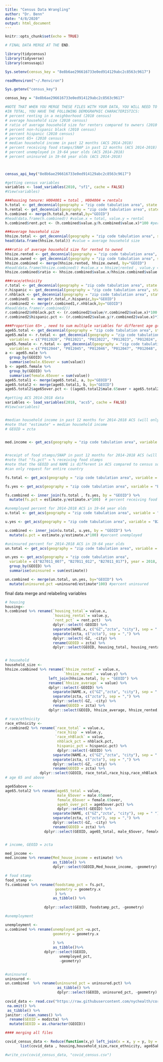 ```yaml
---
title: "Census Data Wrangling"
author: "Dr. Benn"
date: "4/8/2020"
output: html_document
---
```


```r
knitr::opts_chunk$set(echo = TRUE)

# FINAL DATA MERGE AT THE END. 

library(tidycensus)
library(tidyverse)
library(censusapi)

Sys.setenv(census_key = "8e8b6ae296616733e0ed914129abc2c8563c9617")

readRenviron("~/.Renviron")

Sys.getenv("census_key")

census_key = "8e8b6ae296616733e0ed914129abc2c8563c9617"

```


```r


#NOTE THAT WHEN YOU MERGE THESE FILES WITH YOUR DATA, YOU WILL NEED TO SUBSET TO JUST NYC. THESE HAVE ZCTAs FOR THE ENTIRETY OF NY STATE.
#IN TOTAL, YOU HAVE THE FOLLOWING DEMOGRAPHIC CHARACTERISTICS: 
# percent renting in a neighborhood (2010 census)
# average household size (2010 census) 
# ratio of average household size for renters compared to owners (2010 census)
# percent non-hispanic black (2010 census)
# percent hispanic (2010 census)
# percent 65+ (2010 census)
# median household income in past 12 months (ACS 2014-2018)
# percent receiving food stamps/SNAP in past 12 months (ACS 2014-2018)
# percent unemployed in 19-64 year olds (ACS 2014-2018)
# percent uninsured in 19-64 year olds (ACS 2014-2018)



census_api_key("8e8b6ae296616733e0ed914129abc2c8563c9617")

#getting census variables
variables <- load_variables(2010, "sf1", cache = FALSE)
#View(variables)

```


```r

###housing tenure: H004001 = total , H004004 = rentals
h.total <- get_decennial(geography = "zip code tabulation area", state = "NY", variables = "H004001", year = 2010) 
h.rental <- get_decennial(geography = "zip code tabulation area", state = "NY", variables = "H004004", year = 2010)
h.combined <- merge(h.total,h.rental,by="GEOID")
#head(data.frame(h.combined)) #value.x = total, value.y = rental
h.combined$rent.pct <- (h.combined$value.y/h.combined$value.x)*100 #percent rented

```

```r

###average household size
hhsize.total <- get_decennial(geography = "zip code tabulation area", state = "NY", variables = "H012001", year = 2010) 
head(data.frame(hhsize.total)) #value = average household size

###ratio of average household size for rented to owned
hhsize.rented <- get_decennial(geography = "zip code tabulation area", state = "NY", variables = "H012003", year = 2010) 
hhsize.owned <- get_decennial(geography = "zip code tabulation area", state = "NY", variables = "H012002", year = 2010)
hhsize.combined <- merge(hhsize.rented, hhsize.owned, by="GEOID")
#head(data.frame(hhsize.combined)) #value.x = hhsize|rented , value.y = hhsize|owned
hhsize.combined$ratio <- hhsize.combined$value.x/hhsize.combined$value.y

```

```r

###race/ethnicity
r.total <- get_decennial(geography = "zip code tabulation area", state = "NY", variables = "H007001", year = 2010)
r.hispanic <- get_decennial(geography = "zip code tabulation area", state = "NY", variables = "H007010", year = 2010)
r.nhblack <- get_decennial(geography = "zip code tabulation area", state = "NY", variables = "H007004", year = 2010)
r.combined1 <- merge(r.total,r.hispanic,by="GEOID")
r.combined2 <- merge(r.combined1,r.nhblack,by="GEOID")
#head(data.frame(r.combined2))
r.combined2$nhblack.pct <- (r.combined2$value/r.combined2$value.x)*100 #percent non-hispanic black 
r.combined2$hispanic.pct <- (r.combined2$value.y/r.combined2$value.x)*100 #percent hispanic

```


```r


###Proportion 65+ , need to sum multiple variables for different age groups across men and women
age65.total <- get_decennial(geography = "zip code tabulation area", state = "NY", variables = "P012001", year = 2010)
age65.male <- r.total <- get_decennial(geography = "zip code tabulation area", state = "NY", 
  variables = c("P012020", "P012021", "P012022", "P012023", "P012024", "P012025"), year = 2010)
age65.female <- r.total <- get_decennial(geography = "zip code tabulation area", state = "NY", 
  variables = c("P012044", "P012045", "P012046", "P012047", "P012048", "P012049"), year = 2010)
a <- age65.male %>% 
  group_by(GEOID) %>% 
  summarise(male.65over = sum(value))
b <- age65.female %>% 
  group_by(GEOID) %>% 
  summarise(female.65over = sum(value))
age65.total1 <- merge(age65.total, a, by="GEOID")
age65.total2 <- merge(age65.total1, b, by="GEOID")
age65.total2$age65over.pct <- ((age65.total2$male.65over + age65.total2$female.65over)/age65.total2$value)*100 #yields percent of popn 65+  


```



```r

#getting ACS 2014-2018 data
variables <- load_variables(2018, "acs5", cache = FALSE)
#View(variables)


#median household income in past 12 months for 2014-2018 ACS (will only give estimates for zctas for aggregated years)
#note that "estimate" = median household income
# GEOID = zcta


med.income <- get_acs(geography = "zip code tabulation area", variable = "B19049_001", year = 2018, survey = "acs5", geometry=T) %>% as_tibble()
  


```


```r

#receipt of food stamps/SNAP in past 12 months for 2014-2018 ACS (will only give estimates for zctas for aggregated years)
#note that "fs.pct" = % receiving food stamps
#note that the GEOID and NAME is different in ACS compared to census so I have also created a "zcta" variable
#can only request for entire country

fs.total <- get_acs(geography = "zip code tabulation area", variable = "B22001_001", year = 2018, survey = "acs5", geometry=T) %>% as_tibble()

fs.yes <- get_acs(geography = "zip code tabulation area", variable = "B22001_002", year = 2018, survey = "acs5", geometry=T) %>% as_tibble()

fs.combined <- inner_join(fs.total , fs.yes, by = "GEOID") %>% 
  mutate(fs.pct = estimate.y/estimate.x*100)  # percent receiving food stamps/snap

```


```r
#unemployed percent for 2014-2018 ACS in 19-64 year olds 
u.total <- get_acs(geography = "zip code tabulation area", variable = "B27011_001", year = 2018, survey = "acs5", geometry=T) %>% as_tibble()

u.yes <- get_acs(geography = "zip code tabulation area", variable = "B27011_008", year = 2018, survey = "acs5", geometry=T) %>% as_tibble()

u.combined <- inner_join(u.total, u.yes, by = "GEOID") %>% 
  mutate(u.pct = estimate.y/estimate.x*100) #percent unemployed

```

```r
#uninsured percent for 2014-2018 ACS in 19-64 year olds
un.total <- get_acs(geography = "zip code tabulation area", variable = "B27011_001", year = 2018, survey = "acs5", geometry=T) %>% as_tibble()

un.yes <- get_acs(geography = "zip code tabulation area", 
  variable = c("B27011_007", "B27011_012", "B27011_017"), year = 2018, survey = "acs5", geometry=T) %>% as_tibble() %>% 
  group_by(GEOID) %>% 
  summarise(uninsured = sum(estimate))

un.combined <- merge(un.total, un.yes, by="GEOID") %>% 
  mutate(uninsured.pct =uninsured/estimate*100) #percent uninsured


```

final data merge and relabeling variables

```r

# housing
housing<-
h.combined %>% rename(`housing_total`= value.x,
                      `housing_rental`= value.y,
                      `rent_pct` = rent.pct)  %>% 
                      dplyr::select(-GEOID) %>% 
                      separate(NAME.x, c("GZ","zcta", "city"), sep = " ") %>% 
                      separate(zcta, c("zcta"), sep = ",") %>% 
                      dplyr::select(-GZ, -city) %>% 
                      rename(GEOID = zcta) %>% 
                      dplyr::select(GEOID, housing_total, housing_rental, rent_pct)


# household 
household_size <-
hhsize.combined %>% rename(`hhsize_rented` = value.x,
                           `hhsize_owned` = value.y) %>% 
                    left_join(hhsize.total, by = "GEOID") %>% 
                    rename(`hhsize_average` = value) %>% 
                    dplyr::select(-GEOID) %>% 
                      separate(NAME.x, c("GZ","zcta", "city"), sep = " ") %>% 
                      separate(zcta, c("zcta"), sep = ",") %>% 
                      dplyr::select(-GZ, -city) %>% 
                      rename(GEOID = zcta) %>% 
                    dplyr::select(GEOID, hhsize_average, hhsize_rented, hhsize_owned)

# race/ethnicity
race_ethnicity <-
r.combined2 %>% rename(`race_total` = value.x,
                       `race_hisp` = value.y,
                       `race_nhBlack` = value,
                        nhblack_pct = nhblack.pct,
                        hispanic_pct = hispanic.pct) %>% 
                        dplyr::select(-GEOID) %>% 
                      separate(NAME.x, c("GZ","zcta", "city"), sep = " ") %>% 
                      separate(zcta, c("zcta"), sep = ",") %>% 
                      dplyr::select(-GZ, -city) %>% 
                      rename(GEOID = zcta) %>% 
                dplyr::select(GEOID, race_total,race_hisp,race_nhBlack, hispanic_pct)
# age 65 and above

age65above <-
age65.total2 %>% rename(age65_total = value,
                        male_65over = male.65over,
                        female_65over = female.65over,
                        age65_over_pct = age65over.pct) %>% 
                        dplyr::select(-GEOID) %>% 
                      separate(NAME, c("GZ","zcta", "city"), sep = " ") %>% 
                      separate(zcta, c("zcta"), sep = ",") %>% 
                      dplyr::select(-GZ, -city) %>% 
                      rename(GEOID = zcta) %>% 
                  dplyr::select(GEOID, age65_total, male_65over, female_65over, age65_over_pct)


# income, GEOID = zcta

med_income <- 
med.income %>% rename(Med_house_income = estimate) %>% 
                      as_tibble() %>% 
                      dplyr::select(GEOID,Med_house_income, -geometry) 

# food stamp
food_stamp <-
fs.combined %>% rename(foodstamp_pct = fs.pct,
                       geometry = geometry.x
                       ) %>% 
                      as_tibble() %>% 
  
                  dplyr::select(GEOID, foodstamp_pct, -geometry) 

#unemployment

unemployment <-
u.combined %>% rename(unemployed_pct =u.pct,
                      geometry = geometry.x
                      
                      ) %>% 
                      as_tibble()%>% 
                  dplyr::select(GEOID,
                         unemployed_pct,
                         -geometry)
                    

#uninsured
uninsured <-
un.combined  %>% rename(uninsured_pct = uninsured.pct) %>% 
                        as_tibble() %>% 
                        dplyr::select(GEOID, uninsured_pct, -geometry)
                      
covid_data <- read.csv("https://raw.githubusercontent.com/nychealth/coronavirus-data/master/tests-by-zcta.csv") %>% 
 na.omit() %>% 
 as_tibble() %>% 
janitor::clean_names() %>%
  rename(GEOID = modzcta) %>% 
  mutate(GEOID = as.character(GEOID))


```

```r

#### merging all files

covid_census_data <- Reduce(function(x,y) left_join(x = x, y = y, by = "GEOID"),
       list(covid_data , housing,household_size,race_ethnicity, age65above, med_income, food_stamp ,unemployment,uninsured))

#write_csv(covid_census_data, "covid_census.csv")

```


